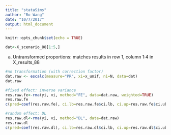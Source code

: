 ```yaml
---
title: "stataSims"
author: "Bo Wang"
date: "10/7/2017"
output: html_document
---
```


```r
knitr::opts_chunk$set(echo = TRUE)
```

```r
dat<-X_scenario_88[1:5,]
```


a. Untransformed proportions: matches results in row 1, column 1:4 in X_results_88
```r
#no transformation (with correction factor)
dat.raw <- escalc(measure="PR", xi=x_unif, ni=N, data=dat)
dat.raw

#fixed effect: inverse variance
res.raw.fe<-rma(yi, vi, method="FE", data=dat.raw, weighted=TRUE)
res.raw.fe
c(pred=coef(res.raw.fe), ci.lb=res.raw.fe$ci.lb, ci.up=res.raw.fe$ci.ub)

#random effect: DL
res.raw.dl<-rma(yi, vi, method="DL", data=dat.raw)
res.raw.dl
c(pred=coef(res.raw.dl), ci.lb=res.raw.dl$ci.lb, ci.up=res.raw.dl$ci.ub)
```